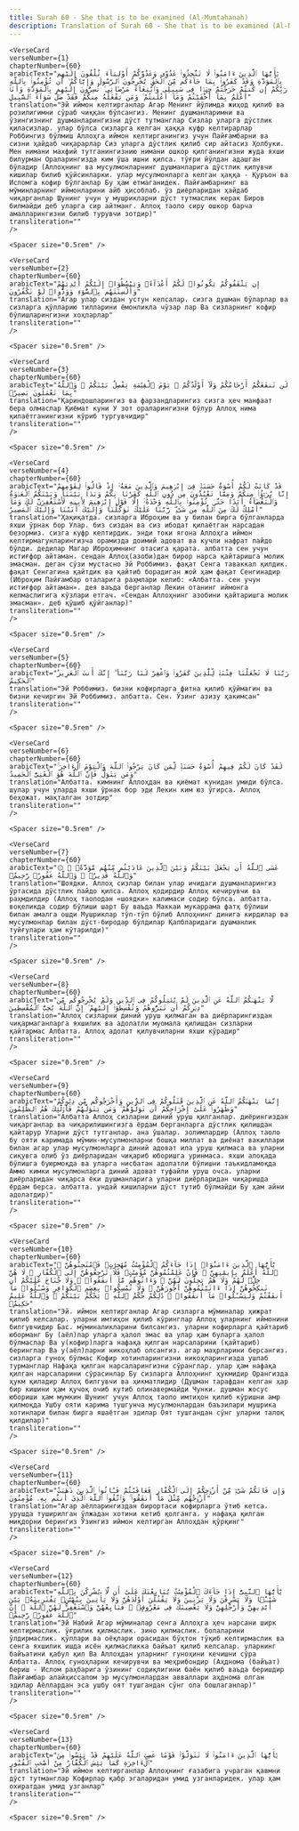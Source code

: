 ```yaml
---
title: Surah 60 - She that is to be examined (Al-Mumtahanah)  
description: Translation of Surah 60 - She that is to be examined (Al-Mumtahanah) in Uzbek
---
```







    <VerseCard 
    verseNumber={1}
    chapterNumber={60}
    arabicText="يَٰٓأَيُّهَا ٱلَّذِينَ ءَامَنُوا۟ لَا تَتَّخِذُوا۟ عَدُوِّى وَعَدُوَّكُمْ أَوْلِيَآءَ تُلْقُونَ إِلَيْهِم بِٱلْمَوَدَّةِ وَقَدْ كَفَرُوا۟ بِمَا جَآءَكُم مِّنَ ٱلْحَقِّ يُخْرِجُونَ ٱلرَّسُولَ وَإِيَّاكُمْ ۙ أَن تُؤْمِنُوا۟ بِٱللَّهِ رَبِّكُمْ إِن كُنتُمْ خَرَجْتُمْ جِهَٰدًۭا فِى سَبِيلِى وَٱبْتِغَآءَ مَرْضَاتِى ۚ تُسِرُّونَ إِلَيْهِم بِٱلْمَوَدَّةِ وَأَنَا۠ أَعْلَمُ بِمَآ أَخْفَيْتُمْ وَمَآ أَعْلَنتُمْ ۚ وَمَن يَفْعَلْهُ مِنكُمْ فَقَدْ ضَلَّ سَوَآءَ ٱلسَّبِيلِ"
    translation="Эй иймон келтирганлар Агар Менинг йўлимда жиҳод қилиб ва розилигимни сўраб чиққан бўлсангиз، Менинг душманларимни ва ўзингизнинг душманларингизни дўст тутманглар Сизлар уларга дўстлик қиласизлар، улар бўлса сизларга келган ҳаққа куфр келтирарлар Роббингиз бўлмиш Аллоҳга иймон келтирганингиз учун Пайғамбарни ва сизни ҳайдаб чиқарарлар Сиз уларга дўстлик қилиб сир айтасиз Ҳолбуки، Мен нимани махфий тутганингизнию нимани ошкор қилганингизни жуда яхши билурман Ораларингизда ким ўша ишни қилса، тўғри йўлдан адашган бўладир (Аллоҳнинг ва мусулмонларнинг душманларига дўстлик қилувчи кишилар билиб қўйсинларки، улар мусулмонларга келган ҳаққа - Қуръон ва Исломга кофир бўлганлар Бу ҳам етмаганидек، Пайғамбарнинг ва мўминларнинг иймонларини айб ҳисоблаб، ўз диёрларидан ҳайдаб чиқарганлар Шунинг учун у мушрикларни дўст тутмаслик керак Биров билмайди деб уларга сир айтманг، Аллоҳ таоло сиру ошкор барча амалларингизни билиб турувчи зотдир)"
    transliteration=""
    />

    <Spacer size="0.5rem" />
                
    <VerseCard 
    verseNumber={2}
    chapterNumber={60}
    arabicText="إِن يَثْقَفُوكُمْ يَكُونُوا۟ لَكُمْ أَعْدَآءًۭ وَيَبْسُطُوٓا۟ إِلَيْكُمْ أَيْدِيَهُمْ وَأَلْسِنَتَهُم بِٱلسُّوٓءِ وَوَدُّوا۟ لَوْ تَكْفُرُونَ"
    translation="Агар улар сиздан устун келсалар، сизга душман бўларлар ва сизларга қўлларию тилларини ёмонликла чўзар лар Ва сизларнинг кофир бўлишларингизни хоҳларлар"
    transliteration=""
    />

    <Spacer size="0.5rem" />
                
    <VerseCard 
    verseNumber={3}
    chapterNumber={60}
    arabicText="لَن تَنفَعَكُمْ أَرْحَامُكُمْ وَلَآ أَوْلَٰدُكُمْ ۚ يَوْمَ ٱلْقِيَٰمَةِ يَفْصِلُ بَيْنَكُمْ ۚ وَٱللَّهُ بِمَا تَعْمَلُونَ بَصِيرٌۭ"
    translation="Қариндошларингиз ва фарзандларингиз сизга ҳеч манфаат бера олмаслар Қиёмат куни У зот ораларингизни бўлур Аллоҳ нима қилаётганингизни кўриб тургувчидир"
    transliteration=""
    />

    <Spacer size="0.5rem" />
                
    <VerseCard 
    verseNumber={4}
    chapterNumber={60}
    arabicText="قَدْ كَانَتْ لَكُمْ أُسْوَةٌ حَسَنَةٌۭ فِىٓ إِبْرَٰهِيمَ وَٱلَّذِينَ مَعَهُۥٓ إِذْ قَالُوا۟ لِقَوْمِهِمْ إِنَّا بُرَءَٰٓؤُا۟ مِنكُمْ وَمِمَّا تَعْبُدُونَ مِن دُونِ ٱللَّهِ كَفَرْنَا بِكُمْ وَبَدَا بَيْنَنَا وَبَيْنَكُمُ ٱلْعَدَٰوَةُ وَٱلْبَغْضَآءُ أَبَدًا حَتَّىٰ تُؤْمِنُوا۟ بِٱللَّهِ وَحْدَهُۥٓ إِلَّا قَوْلَ إِبْرَٰهِيمَ لِأَبِيهِ لَأَسْتَغْفِرَنَّ لَكَ وَمَآ أَمْلِكُ لَكَ مِنَ ٱللَّهِ مِن شَىْءٍۢ ۖ رَّبَّنَا عَلَيْكَ تَوَكَّلْنَا وَإِلَيْكَ أَنَبْنَا وَإِلَيْكَ ٱلْمَصِيرُ"
    translation="Ҳақиқатда، сизларга Иброҳим ва у билан бирга бўлганларда яхши ўрнак бор Улар، биз сиздан ва сиз ибодат қилаётган нарсадан безормиз، сизга куфр келтирдик، энди токи ягона Аллоҳга иймон келтирмагунларингизча орамизда доимий адоват ва кучли нафрат пайдо бўлди، дедилар Магар Иброҳимнинг отасига қарата، албатта сен учун истиғфор айтаман، сендан Аллоҳ(азоби)дан бирор нарса қайтаришга молик эмасман، деган сўзи мустасно Эй Роббимиз، фақат Сенга таваккал қилдик، фақат Сенгагина қайтдик ва қайтиб борадиган жой ҳам фақат Сенгинадир (Иброҳим Пайғамбар оталарига раҳмлари келиб: «Албатта، сен учун истиғфор айтаман»، дея ваъда берганлар Лекин отанинг иймонга келмаслигига кўзлари етгач، «Сендан Аллоҳнинг азобини қайтаришга молик эмасман»، деб қўшиб қўйганлар)"
    transliteration=""
    />

    <Spacer size="0.5rem" />
                
    <VerseCard 
    verseNumber={5}
    chapterNumber={60}
    arabicText="رَبَّنَا لَا تَجْعَلْنَا فِتْنَةًۭ لِّلَّذِينَ كَفَرُوا۟ وَٱغْفِرْ لَنَا رَبَّنَآ ۖ إِنَّكَ أَنتَ ٱلْعَزِيزُ ٱلْحَكِيمُ"
    translation="Эй Роббимиз، бизни кофирларга фитна қилиб қўймагин ва бизни кечиргин Эй Роббимиз، албатта، Сен، Ўзинг азизу ҳакимсан"
    transliteration=""
    />

    <Spacer size="0.5rem" />
                
    <VerseCard 
    verseNumber={6}
    chapterNumber={60}
    arabicText="لَقَدْ كَانَ لَكُمْ فِيهِمْ أُسْوَةٌ حَسَنَةٌۭ لِّمَن كَانَ يَرْجُوا۟ ٱللَّهَ وَٱلْيَوْمَ ٱلْءَاخِرَ ۚ وَمَن يَتَوَلَّ فَإِنَّ ٱللَّهَ هُوَ ٱلْغَنِىُّ ٱلْحَمِيدُ"
    translation="Албатта، кимнинг Аллоҳдан ва қиёмат кунидан умиди бўлса، шулар учун уларда яхши ўрнак бор эди Лекин ким юз ўгирса، Аллоҳ беҳожат، мақталган зотдир"
    transliteration=""
    />

    <Spacer size="0.5rem" />
                
    <VerseCard 
    verseNumber={7}
    chapterNumber={60}
    arabicText="۞ عَسَى ٱللَّهُ أَن يَجْعَلَ بَيْنَكُمْ وَبَيْنَ ٱلَّذِينَ عَادَيْتُم مِّنْهُم مَّوَدَّةًۭ ۚ وَٱللَّهُ قَدِيرٌۭ ۚ وَٱللَّهُ غَفُورٌۭ رَّحِيمٌۭ"
    translation="Шоядки، Аллоҳ сизлар билан улар ичидаги душманларингиз ўртасида дўстлик пайдо қилса، Аллоҳ қодирдир Аллоҳ кечирувчи ва раҳмдилдир (Аллоҳ таолодан «шоядки» калимаси содир бўлса، албатта، воқеликда содир бўлиши шарт Бу ваъда Маккаи мукаррама фатҳ бўлиши билан амалга ошди Мушриклар тўп-тўп бўлиб Аллоҳнинг динига кирдилар ва мусулмонлар билан дўст-биродар бўлдилар Қалбларидаги душманлик туйғулари ҳам кўтарилди)"
    transliteration=""
    />

    <Spacer size="0.5rem" />
                
    <VerseCard 
    verseNumber={8}
    chapterNumber={60}
    arabicText="لَّا يَنْهَىٰكُمُ ٱللَّهُ عَنِ ٱلَّذِينَ لَمْ يُقَٰتِلُوكُمْ فِى ٱلدِّينِ وَلَمْ يُخْرِجُوكُم مِّن دِيَٰرِكُمْ أَن تَبَرُّوهُمْ وَتُقْسِطُوٓا۟ إِلَيْهِمْ ۚ إِنَّ ٱللَّهَ يُحِبُّ ٱلْمُقْسِطِينَ"
    translation="Аллоҳ сизларни диний уруш қилмаган ва диёрларингиздан чиқармаганларга яхшилик ва адолатли муомала қилишдан сизларни қайтармас Албатта، Аллоҳ адолат қилувчиларни яхши кўрадир"
    transliteration=""
    />

    <Spacer size="0.5rem" />
                
    <VerseCard 
    verseNumber={9}
    chapterNumber={60}
    arabicText="إِنَّمَا يَنْهَىٰكُمُ ٱللَّهُ عَنِ ٱلَّذِينَ قَٰتَلُوكُمْ فِى ٱلدِّينِ وَأَخْرَجُوكُم مِّن دِيَٰرِكُمْ وَظَٰهَرُوا۟ عَلَىٰٓ إِخْرَاجِكُمْ أَن تَوَلَّوْهُمْ ۚ وَمَن يَتَوَلَّهُمْ فَأُو۟لَٰٓئِكَ هُمُ ٱلظَّٰلِمُونَ"
    translation="Албатта Аллоҳ сизларни диний уруш қилганлар، диёрингиздан чиқарганлар ва чиқарилишингизга ёрдам берганларга дўстлик қилишдан қайтарур Уларни дўст тутганлар، ана ўшалар، золимлардир (Аллоҳ таоло бу ояти каримада мўмин-мусулмонларни бошқа миллат ва диёнат вакиллари билан агар улар мусулмонларга диний адоват ила уруш қилмаса ва уларни сиқувга олиб ўз диёрларидан чиқариб юборишга уринмаса، яхши алоқада бўлишга буюрмоқда ва уларга нисбатан адолатли бўлишни таъкидламоқда Аммо кимки мусулмонларга диний адоват туфайли уруш очса، уларни диёрларидан чиқарса ёки душманларига уларни диёрларидан чиқаришда ёрдам берса، албатта، ундай кишиларни дўст тутиб бўлмайди Бу ҳам айни адолатдир)"
    transliteration=""
    />

    <Spacer size="0.5rem" />
                
    <VerseCard 
    verseNumber={10}
    chapterNumber={60}
    arabicText="يَٰٓأَيُّهَا ٱلَّذِينَ ءَامَنُوٓا۟ إِذَا جَآءَكُمُ ٱلْمُؤْمِنَٰتُ مُهَٰجِرَٰتٍۢ فَٱمْتَحِنُوهُنَّ ۖ ٱللَّهُ أَعْلَمُ بِإِيمَٰنِهِنَّ ۖ فَإِنْ عَلِمْتُمُوهُنَّ مُؤْمِنَٰتٍۢ فَلَا تَرْجِعُوهُنَّ إِلَى ٱلْكُفَّارِ ۖ لَا هُنَّ حِلٌّۭ لَّهُمْ وَلَا هُمْ يَحِلُّونَ لَهُنَّ ۖ وَءَاتُوهُم مَّآ أَنفَقُوا۟ ۚ وَلَا جُنَاحَ عَلَيْكُمْ أَن تَنكِحُوهُنَّ إِذَآ ءَاتَيْتُمُوهُنَّ أُجُورَهُنَّ ۚ وَلَا تُمْسِكُوا۟ بِعِصَمِ ٱلْكَوَافِرِ وَسْـَٔلُوا۟ مَآ أَنفَقْتُمْ وَلْيَسْـَٔلُوا۟ مَآ أَنفَقُوا۟ ۚ ذَٰلِكُمْ حُكْمُ ٱللَّهِ ۖ يَحْكُمُ بَيْنَكُمْ ۚ وَٱللَّهُ عَلِيمٌ حَكِيمٌۭ"
    translation="Эй، иймон келтирганлар Агар сизларга мўминалар ҳижрат қилиб келсалар، уларни имтиҳон қилиб кўринглар Аллоҳ уларнинг иймонини билгувчидир Бас، мўминаликларини билсангиз، уларни кофирларга қайтариб юборманг Бу (аёл)лар уларга ҳалол эмас ва улар ҳам буларга ҳалол бўлмаслар Ва у(кофир)ларга нафақа қилган нарсаларини (қайтариб) беринглар Ва у(аёл)ларни никоҳлаб олсангиз، агар маҳрларини берсангиз، сизларга гуноҳ бўлмас Кофир хотинларингизни никоҳларингизда ушлаб турманглар Нафақа қилган нарсаларингизни сўранглар، улар ҳам нафақа қилган нарсаларини сўрасинлар Бу сизларга Аллоҳнинг ҳукмидир Орангизда ҳукм қиладир Аллоҳ билгувчи ва ҳикматлидир (Душман тарафдан келган ҳар бир кишини ҳам қучоқ очиб кутиб олинавермайди Чунки، душман жосус юбориши ҳам мумкин Шунинг учун Аллоҳ таоло имтиҳон қилиб кўришни амр қилмоқда Ушбу ояти карима тушгунча мусулмонлардан баъзилари мушрика хотинлари билан бирга яшаётган эдилар Оят тушгандан сўнг уларни талоқ қилдилар)"
    transliteration=""
    />

    <Spacer size="0.5rem" />
                
    <VerseCard 
    verseNumber={11}
    chapterNumber={60}
    arabicText="وَإِن فَاتَكُمْ شَىْءٌۭ مِّنْ أَزْوَٰجِكُمْ إِلَى ٱلْكُفَّارِ فَعَاقَبْتُمْ فَـَٔاتُوا۟ ٱلَّذِينَ ذَهَبَتْ أَزْوَٰجُهُم مِّثْلَ مَآ أَنفَقُوا۟ ۚ وَٱتَّقُوا۟ ٱللَّهَ ٱلَّذِىٓ أَنتُم بِهِۦ مُؤْمِنُونَ"
    translation="Агар аёлларингиздан бирортаси кофирларга ўтиб кетса، урушда туширилган ўлжадан хотини кетиб қолганга، у нафақа қилган миқдорни берингиз Ўзингиз иймон келтирган Аллоҳдан қўрқинг"
    transliteration=""
    />

    <Spacer size="0.5rem" />
                
    <VerseCard 
    verseNumber={12}
    chapterNumber={60}
    arabicText="يَٰٓأَيُّهَا ٱلنَّبِىُّ إِذَا جَآءَكَ ٱلْمُؤْمِنَٰتُ يُبَايِعْنَكَ عَلَىٰٓ أَن لَّا يُشْرِكْنَ بِٱللَّهِ شَيْـًۭٔا وَلَا يَسْرِقْنَ وَلَا يَزْنِينَ وَلَا يَقْتُلْنَ أَوْلَٰدَهُنَّ وَلَا يَأْتِينَ بِبُهْتَٰنٍۢ يَفْتَرِينَهُۥ بَيْنَ أَيْدِيهِنَّ وَأَرْجُلِهِنَّ وَلَا يَعْصِينَكَ فِى مَعْرُوفٍۢ ۙ فَبَايِعْهُنَّ وَٱسْتَغْفِرْ لَهُنَّ ٱللَّهَ ۖ إِنَّ ٱللَّهَ غَفُورٌۭ رَّحِيمٌۭ"
    translation="Эй Набий Агар мўминалар сенга Аллоҳга ҳеч нарсани ширк келтирмаслик، ўғрилик қилмаслик، зино қилмаслик، болаларини ўлдирмаслик، қўллари ва оёқлари орасидан бўҳтон тўқиб келтирмаслик ва сенга яхшилик ишда исён қилмасликка байъат қилиб келсалар، уларнинг байъатини қабул қил Ва Аллоҳдан уларнинг гуноҳини кечишни сўра Албатта، Аллоҳ гуноҳларни кечирувчи ва меҳрибондир (Аҳднома (байъат) бериш - Ислом раҳбарига ўзининг содиқлигини баён қилиб ваъда беришдир Пайғамбар алайҳиссалом эр мусулмонлардан авваллари аҳднома олган эдилар Аёллардан эса ушбу оят тушгандан сўнг ола бошлаганлар)"
    transliteration=""
    />

    <Spacer size="0.5rem" />
                
    <VerseCard 
    verseNumber={13}
    chapterNumber={60}
    arabicText="يَٰٓأَيُّهَا ٱلَّذِينَ ءَامَنُوا۟ لَا تَتَوَلَّوْا۟ قَوْمًا غَضِبَ ٱللَّهُ عَلَيْهِمْ قَدْ يَئِسُوا۟ مِنَ ٱلْءَاخِرَةِ كَمَا يَئِسَ ٱلْكُفَّارُ مِنْ أَصْحَٰبِ ٱلْقُبُورِ"
    translation="Эй иймон келтирганлар Аллоҳнинг ғазабига учраган қавмни дўст тутманглар Кофирлар қабр эгаларидан умид узганларидек، улар ҳам охиратдан умид узганлар"
    transliteration=""
    />

    <Spacer size="0.5rem" />
                
